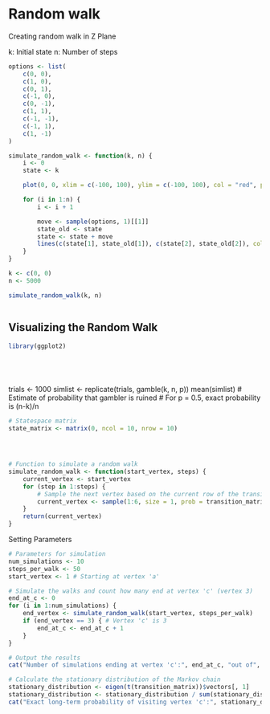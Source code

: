 # Random walk


Creating random walk in Z Plane

k: Initial state n: Number of steps



```r
options <- list(
    c(0, 0),
    c(1, 0),
    c(0, 1),
    c(-1, 0),
    c(0, -1),
    c(1, 1),
    c(-1, -1),
    c(-1, 1),
    c(1, -1)
)

simulate_random_walk <- function(k, n) {
    i <- 0
    state <- k

    plot(0, 0, xlim = c(-100, 100), ylim = c(-100, 100), col = "red", pch = 19)

    for (i in 1:n) {
        i <- i + 1

        move <- sample(options, 1)[[1]]
        state_old <- state
        state <- state + move
        lines(c(state[1], state_old[1]), c(state[2], state_old[2]), col = "red", pch = 19)
    }
}

```

```r
k <- c(0, 0)
n <- 5000

simulate_random_walk(k, n)



```

## Visualizing the Random Walk

```r

library(ggplot2)
```



```r

```

```r

```

```r

```

```r

```

trials \<- 1000 simlist \<- replicate(trials, gamble(k, n, p)) mean(simlist) \# Estimate of probability that gambler is ruined \# For p = 0.5, exact probability is (n-k)/n

```r
# Statespace matrix
state_matrix <- matrix(0, ncol = 10, nrow = 10)




# Function to simulate a random walk
simulate_random_walk <- function(start_vertex, steps) {
    current_vertex <- start_vertex
    for (step in 1:steps) {
        # Sample the next vertex based on the current row of the transition matrix
        current_vertex <- sample(1:6, size = 1, prob = transition_matrix[current_vertex, ])
    }
    return(current_vertex)
}

```

Setting Parameters

```r


# Parameters for simulation
num_simulations <- 10
steps_per_walk <- 50
start_vertex <- 1 # Starting at vertex 'a'


```

```r


# Simulate the walks and count how many end at vertex 'c' (vertex 3)
end_at_c <- 0
for (i in 1:num_simulations) {
    end_vertex <- simulate_random_walk(start_vertex, steps_per_walk)
    if (end_vertex == 3) { # Vertex 'c' is 3
        end_at_c <- end_at_c + 1
    }
}

```

```r


# Output the results
cat("Number of simulations ending at vertex 'c':", end_at_c, "out of", num_simulations, "\n")


```

```r


# Calculate the stationary distribution of the Markov chain
stationary_distribution <- eigen(t(transition_matrix))$vectors[, 1]
stationary_distribution <- stationary_distribution / sum(stationary_distribution) # Normalize
cat("Exact long-term probability of visiting vertex 'c':", stationary_distribution[3], "\n")

```